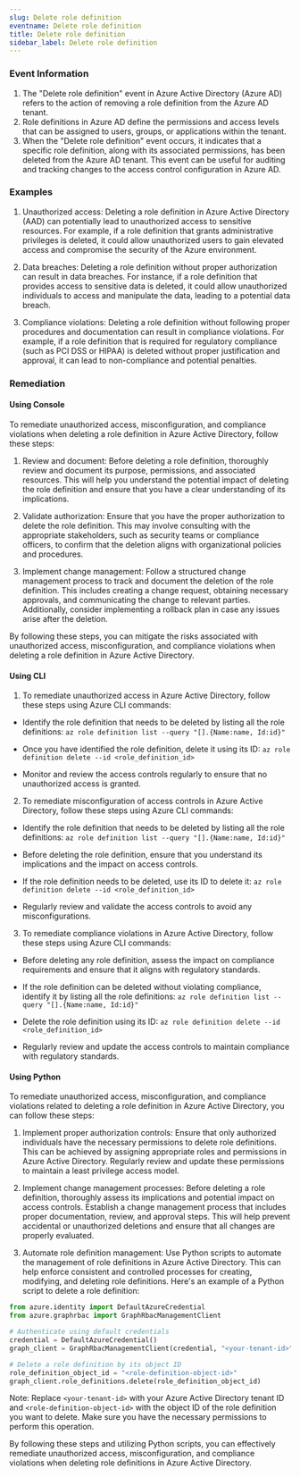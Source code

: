 ```yaml
--- 
slug: Delete role definition
eventname: Delete role definition
title: Delete role definition
sidebar_label: Delete role definition
---
```

                       
### Event Information

1. The "Delete role definition" event in Azure Active Directory (Azure AD) refers to the action of removing a role definition from the Azure AD tenant.
2. Role definitions in Azure AD define the permissions and access levels that can be assigned to users, groups, or applications within the tenant.
3. When the "Delete role definition" event occurs, it indicates that a specific role definition, along with its associated permissions, has been deleted from the Azure AD tenant. This event can be useful for auditing and tracking changes to the access control configuration in Azure AD.


### Examples

1. Unauthorized access: Deleting a role definition in Azure Active Directory (AAD) can potentially lead to unauthorized access to sensitive resources. For example, if a role definition that grants administrative privileges is deleted, it could allow unauthorized users to gain elevated access and compromise the security of the Azure environment.

2. Data breaches: Deleting a role definition without proper authorization can result in data breaches. For instance, if a role definition that provides access to sensitive data is deleted, it could allow unauthorized individuals to access and manipulate the data, leading to a potential data breach.

3. Compliance violations: Deleting a role definition without following proper procedures and documentation can result in compliance violations. For example, if a role definition that is required for regulatory compliance (such as PCI DSS or HIPAA) is deleted without proper justification and approval, it can lead to non-compliance and potential penalties.

### Remediation

#### Using Console

To remediate unauthorized access, misconfiguration, and compliance violations when deleting a role definition in Azure Active Directory, follow these steps:

1. Review and document: Before deleting a role definition, thoroughly review and document its purpose, permissions, and associated resources. This will help you understand the potential impact of deleting the role definition and ensure that you have a clear understanding of its implications.

2. Validate authorization: Ensure that you have the proper authorization to delete the role definition. This may involve consulting with the appropriate stakeholders, such as security teams or compliance officers, to confirm that the deletion aligns with organizational policies and procedures.

3. Implement change management: Follow a structured change management process to track and document the deletion of the role definition. This includes creating a change request, obtaining necessary approvals, and communicating the change to relevant parties. Additionally, consider implementing a rollback plan in case any issues arise after the deletion.

By following these steps, you can mitigate the risks associated with unauthorized access, misconfiguration, and compliance violations when deleting a role definition in Azure Active Directory.

#### Using CLI

1. To remediate unauthorized access in Azure Active Directory, follow these steps using Azure CLI commands:

- Identify the role definition that needs to be deleted by listing all the role definitions:
  `az role definition list --query "[].{Name:name, Id:id}"`

- Once you have identified the role definition, delete it using its ID:
  `az role definition delete --id <role_definition_id>`

- Monitor and review the access controls regularly to ensure that no unauthorized access is granted.

2. To remediate misconfiguration of access controls in Azure Active Directory, follow these steps using Azure CLI commands:

- Identify the role definition that needs to be deleted by listing all the role definitions:
  `az role definition list --query "[].{Name:name, Id:id}"`

- Before deleting the role definition, ensure that you understand its implications and the impact on access controls.

- If the role definition needs to be deleted, use its ID to delete it:
  `az role definition delete --id <role_definition_id>`

- Regularly review and validate the access controls to avoid any misconfigurations.

3. To remediate compliance violations in Azure Active Directory, follow these steps using Azure CLI commands:

- Before deleting any role definition, assess the impact on compliance requirements and ensure that it aligns with regulatory standards.

- If the role definition can be deleted without violating compliance, identify it by listing all the role definitions:
  `az role definition list --query "[].{Name:name, Id:id}"`

- Delete the role definition using its ID:
  `az role definition delete --id <role_definition_id>`

- Regularly review and update the access controls to maintain compliance with regulatory standards.

#### Using Python

To remediate unauthorized access, misconfiguration, and compliance violations related to deleting a role definition in Azure Active Directory, you can follow these steps:

1. Implement proper authorization controls: Ensure that only authorized individuals have the necessary permissions to delete role definitions. This can be achieved by assigning appropriate roles and permissions in Azure Active Directory. Regularly review and update these permissions to maintain a least privilege access model.

2. Implement change management processes: Before deleting a role definition, thoroughly assess its implications and potential impact on access controls. Establish a change management process that includes proper documentation, review, and approval steps. This will help prevent accidental or unauthorized deletions and ensure that all changes are properly evaluated.

3. Automate role definition management: Use Python scripts to automate the management of role definitions in Azure Active Directory. This can help enforce consistent and controlled processes for creating, modifying, and deleting role definitions. Here's an example of a Python script to delete a role definition:

```python
from azure.identity import DefaultAzureCredential
from azure.graphrbac import GraphRbacManagementClient

# Authenticate using default credentials
credential = DefaultAzureCredential()
graph_client = GraphRbacManagementClient(credential, "<your-tenant-id>")

# Delete a role definition by its object ID
role_definition_object_id = "<role-definition-object-id>"
graph_client.role_definitions.delete(role_definition_object_id)
```

Note: Replace `<your-tenant-id>` with your Azure Active Directory tenant ID and `<role-definition-object-id>` with the object ID of the role definition you want to delete. Make sure you have the necessary permissions to perform this operation.

By following these steps and utilizing Python scripts, you can effectively remediate unauthorized access, misconfiguration, and compliance violations when deleting role definitions in Azure Active Directory.


 